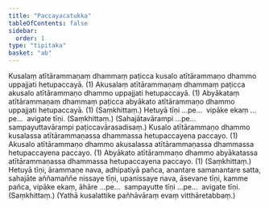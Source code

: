 ```yaml
---
title: "Paccayacatukka"
tableOfContents: false
sidebar:
  order: 1
type: "tipitaka"
basket: "ab"
---
```



<DynamicBreadcrumb />

<Division number="72">

<Paragraph number="236">
Kusalaṃ atītārammaṇaṃ dhammaṃ paṭicca kusalo atītārammaṇo dhammo uppajjati hetupaccayā. (1)
</Paragraph>

<Paragraph number="237">
Akusalaṃ atītārammaṇaṃ dhammaṃ paṭicca akusalo atītārammaṇo dhammo uppajjati hetupaccayā. (1)
</Paragraph>

<Paragraph number="238">
Abyākataṃ atītārammaṇaṃ dhammaṃ paṭicca abyākato atītārammaṇo dhammo uppajjati hetupaccayā. (1) (Saṃkhittaṃ.)
</Paragraph>

<Paragraph number="239">
Hetuyā tīṇi …pe…  vipāke ekaṃ …pe…  avigate tīṇi. (Saṃkhittaṃ.)
</Paragraph>

<Paragraph number="240">
(Sahajātavārampi …pe…  sampayuttavārampi paṭiccavārasadisaṃ.)
</Paragraph>

</Division>
<Division number="73">

<Paragraph number="241">
Kusalo atītārammaṇo dhammo kusalassa atītārammaṇassa dhammassa hetupaccayena paccayo. (1)
</Paragraph>

<Paragraph number="242">
Akusalo atītārammaṇo dhammo akusalassa atītārammaṇassa dhammassa hetupaccayena paccayo. (1)
</Paragraph>

<Paragraph number="243">
Abyākato atītārammaṇo dhammo abyākatassa atītārammaṇassa dhammassa hetupaccayena paccayo. (1) (Saṃkhittaṃ.)
</Paragraph>

<Paragraph number="244">
Hetuyā tīṇi, ārammaṇe nava, adhipatiyā pañca, anantare samanantare satta, sahajāte aññamaññe nissaye tīṇi, upanissaye nava, āsevane tīṇi, kamme pañca, vipāke ekaṃ, āhāre …pe…  sampayutte tīṇi …pe…  avigate tīṇi. (Saṃkhittaṃ.)
</Paragraph>

<Paragraph number="245">
(Yathā kusalattike pañhāvāraṃ evaṃ vitthāretabbaṃ.)
</Paragraph>
</Division>